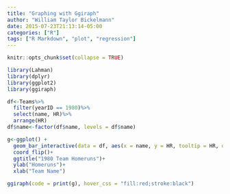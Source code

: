 ```yaml
---
title: "Graphing with Ggiraph"
author: "William Taylor Bickelmann"
date: 2015-07-23T21:13:14-05:00
categories: ["R"]
tags: ["R Markdown", "plot", "regression"]
---
```


```r
knitr::opts_chunk$set(collapse = TRUE)
```


```r
library(Lahman)
library(dplyr)
library(ggplot2)
library(ggiraph)
```

```r
df<-Teams%>%
  filter(yearID == 1980)%>%
  select(name, HR)%>%
  arrange(HR)
df$name<-factor(df$name, levels = df$name)

g<-ggplot() +
  geom_bar_interactive(data = df, aes(x = name, y = HR, tooltip = HR, data_id = name), stat = "identity", color = "blue", fill = "white") +
  coord_flip()+
  ggtitle("1980 Team Homeruns")+
  ylab("Homeruns")+
  xlab("Team Name")

ggiraph(code = print(g), hover_css = "fill:red;stroke:black")
```



